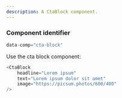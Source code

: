 ```yaml
---
description: A CtaBlock component.
---
```



### Component identifier
```js
data-comp="cta-block"
```

Use the cta block component:

```js
<CtaBlock
    headline="Lorem ipsum"
    text="Lorem ipsum dolor sit amet"
    image="https://picsum.photos/600/400"
/>
```
